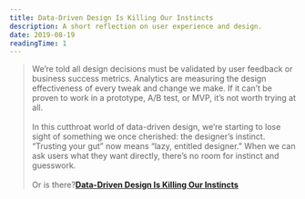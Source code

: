 ```yaml
---
title: Data-Driven Design Is Killing Our Instincts
description: A short reflection on user experience and design.
date: 2019-08-19
readingTime: 1
---
```


>We’re told all design decisions must be validated by user feedback or business success metrics. Analytics are measuring the design effectiveness of every tweak and change we make. If it can’t be proven to work in a prototype, A/B test, or MVP, it’s not worth trying at all.
<br /><br />
In this cutthroat world of data-driven design, we’re starting to lose sight of something we once cherished: the designer’s instinct. “Trusting your gut” now means “lazy, entitled designer.” When we can ask users what they want directly, there’s no room for instinct and guesswork.
<br /><br />
Or is there?**<a href="https://modus.medium.com/data-driven-design-is-killing-our-instincts-d448d141653d">Data-Driven Design Is Killing Our Instincts</a>**